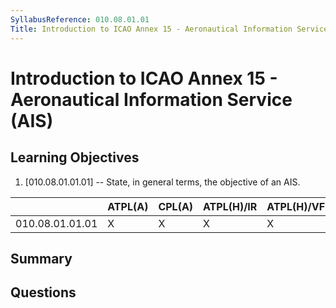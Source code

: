 ```yaml
---
SyllabusReference: 010.08.01.01
Title: Introduction to ICAO Annex 15 - Aeronautical Information Service (AIS)
---
```


# Introduction to ICAO Annex 15 - Aeronautical Information Service (AIS)

## Learning Objectives

1. [010.08.01.01.01] -- State, in general terms, the objective of an AIS.

|                 | ATPL(A) | CPL(A) | ATPL(H)/IR | ATPL(H)/VFR | CPL(H) | IR  | CBIR(A) |
| --------------- | ------- | ------ | ---------- | ----------- | ------ | --- | ------- |
| 010.08.01.01.01 | X       | X      | X          | X           | X      | X   |         |

## Summary

## Questions
